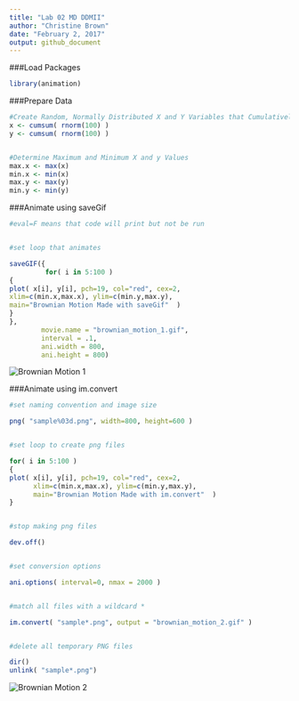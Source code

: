 ```yaml
---
title: "Lab 02 MD DDMII"
author: "Christine Brown"
date: "February 2, 2017"
output: github_document
---
```

###Load Packages
```r
library(animation)
```


###Prepare Data
```r
#Create Random, Normally Distributed X and Y Variables that Cumulatively Sum
x <- cumsum( rnorm(100) )
y <- cumsum( rnorm(100) )


#Determine Maximum and Minimum X and y Values
max.x <- max(x)
min.x <- min(x)
max.y <- max(y)
min.y <- min(y)
```

###Animate using saveGif
```r
#eval=F means that code will print but not be run


#set loop that animates

saveGIF({
         for( i in 5:100 )
{
plot( x[i], y[i], pch=19, col="red", cex=2,
xlim=c(min.x,max.x), ylim=c(min.y,max.y),
main="Brownian Motion Made with saveGif"  )
}
},
        movie.name = "brownian_motion_1.gif",
        interval = .1,
        ani.width = 800,
        ani.height = 800)
```

![](https://github.com/R-Class/lab-02-animations-christine-brown/blob/master/brownian_motion_1.gif?raw=true "Brownian Motion 1")

###Animate using im.convert
```r
#set naming convention and image size

png( "sample%03d.png", width=800, height=600 )


#set loop to create png files

for( i in 5:100 )
{
plot( x[i], y[i], pch=19, col="red", cex=2,
      xlim=c(min.x,max.x), ylim=c(min.y,max.y),
      main="Brownian Motion Made with im.convert"  )
}                                              


#stop making png files

dev.off()                                      


#set conversion options

ani.options( interval=0, nmax = 2000 )


#match all files with a wildcard *

im.convert( "sample*.png", output = "brownian_motion_2.gif" )


#delete all temporary PNG files

dir()
unlink( "sample*.png")
```

![](https://github.com/R-Class/lab-02-animations-christine-brown/blob/master/brownian_motion_2.gif?raw=true "Brownian Motion 2")

